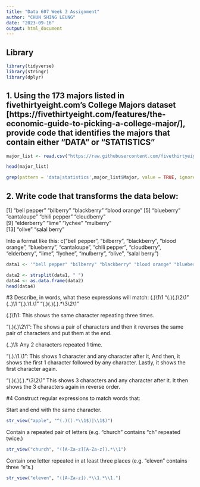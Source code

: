 ---
title: "Data 607 Week 3 Assignment"
author: "CHUN SHING LEUNG"
date: "2023-09-16"
output: html_document
---
## Library

```{r warning=FALSE, message=FALSE}
library(tidyverse)
library(stringr)
library(dplyr)


```

## 1. Using the 173 majors listed in fivethirtyeight.com’s College Majors dataset [https://fivethirtyeight.com/features/the-economic-guide-to-picking-a-college-major/], provide code that identifies the majors that contain either "DATA" or "STATISTICS"

```{r}

major_list <- read.csv("https://raw.githubusercontent.com/fivethirtyeight/data/master/college-majors/majors-list.csv",header = TRUE, sep = ",")

head(major_list)

grep(pattern = 'data|statistics',major_list$Major, value = TRUE, ignore.case = TRUE)

```

## 2. Write code that transforms the data below:
[1] "bell pepper"  "bilberry"     "blackberry"   "blood orange"
[5] "blueberry"    "cantaloupe"   "chili pepper" "cloudberry"  
[9] "elderberry"   "lime"         "lychee"       "mulberry"    
[13] "olive"        "salal berry"

Into a format like this:
c("bell pepper", "bilberry", "blackberry", "blood orange", "blueberry", "cantaloupe", "chili pepper", "cloudberry", "elderberry", "lime", "lychee", "mulberry", "olive", "salal berry")

```{r}

data1 <- '"bell pepper" "bilberry" "blackberry" "blood orange" "blueberry" "cantaloupe" "chili pepper" "cloudberry" "elderberry" "lime" "lychee" "mulberry" "olive" "salal berry"'

data2 <- strsplit(data1, " ")
data4 <- as.data.frame(data2)
head(data4)

```

#3 Describe, in words, what these expressions will match:
(.)\1\1
"(.)(.)\\2\\1"
(..)\1
"(.).\\1.\\1"
"(.)(.)(.).*\\3\\2\\1"


(.)\1\1: 
This shows the same character repeating three times. 

"(.)(.)\\2\\1": 
The shows a pair of characters and then it reverses the same pair of characters and put them at the end.

(..)\1: 
Any 2 characters repeated 1 time.

"(.).\\1.\\1": 
This shows 1 character and any character after it, And then, it shows the first 1 character followed by any character. Lastly, it shows the first character again. 

"(.)(.)(.).*\\3\\2\\1" 
This shows 3 characters and any character after it. It then shows the 3 characters again in reverse order. 

#4 Construct regular expressions to match words that:

Start and end with the same character.

```{r}

str_view("apple", "^(.)((.*\\1$)|\\1$)")

```
Contain a repeated pair of letters (e.g. "church" contains "ch" repeated twice.)

```{r}

str_view("church", "([A-Za-z][A-Za-z]).*\\1")

```
Contain one letter repeated in at least three places (e.g. "eleven" contains three "e"s.)

```{r}

str_view("eleven", "([A-Za-z]).*\\1.*\\1.")

```

